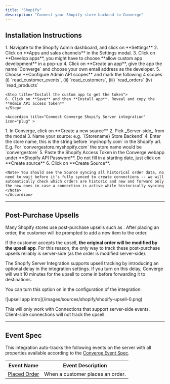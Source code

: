 ```yaml
---
title: "Shopify"
description: "Connect your Shopify store backend to Converge"
---
```



## Installation Instructions

<AccordionGroup>
    <Accordion title="Retrieve a Shopify Access Token" icon="key">
    <Steps>
       <Step title="Create a custom Shopify app">
        1. Navigate to the Shopify Admin dashboard, and click on **Settings**
        2. Click on **Apps and sales channels** in the Settings modal.
        3. Click on **Develop apps**, you might have to choose **allow custom app development** in a pop-up
        4. Click on **Create an app**, give the app the name `Converge` and choose your own email address as the developer.
    </Step>
    <Step title="Configure the correct scopes">
        5. Choose **Configure Admin API scopes** and mark the following 4 scopes (i) `read_customer_events`, (ii) `read_customers`, (iii) `read_orders` (iv) `read_products`
    </Step>

    <Step title="Install the custom app to get the token"> 
    6. Click on **Save** and then **Install app**. Reveal and copy the **Admin API access token**
    </Step>

</Steps>
   </Accordion >

    <Accordion title="Connect Converge Shopify Server integration" icon="plug" >

  <Steps>
    <Step title="Create a new Server-side source in Converge">
      1. In Converge, click on **Create a new source**
        2. Pick _Server-side_ from the modal
        3. Name your source: e.g. `{Storename} Store Backend`
    </Step>
    <Step title="Connect the Source">
        4. Enter the store name, this is the string before `myshopify.com` in the Shopify url. E.g. For `convergestore.myshopify.com` the store name would be `convergestore`
        5. Paste the Shopify Access Token in the Converge webapp under **Shopify API Password**. Do not fill in a starting date, just click on **Create source**
        6. Click on **Create Source**.
    </Step>
    </Steps>

    <Note> You should see the Source syncing all historical order data, no need to wait before it's fully synced to create connections -- we will automatically check which orders are historic and new and forward only the new ones in case a connection is active while historically syncing </Note>
    </Accordion> 

   </AccordionGroup>

---

## Post-Purchase Upsells

Many Shopify stores use post-purchase upsells such as <OutboundLink linkText="Zipify" linkUrl="https://zipify.com/apps/ocu/"/>.
After placing an order, the customer will be prompted to add a new item to the order. 

If the customer accepts the upsell, **the original order will be modified by the upsell app**.
For this reason, the only way to track these post-purchase upsells reliably is server-side (as the order is modified server-side).

The Shopify Server Integration supports upsell tracking by introducing an optional delay in the integration settings. 
If you turn on this delay, Converge will wait 10 minutes for the upsell to come in before forwarding it to destinations. 

You can turn this option on in the configuration of the integration:

<Frame>
![upsell app intro](/images/sources/shopify/shopify-upsell-0.png)
</Frame>

<Note> This will only work with Connections that support server-side events. Client-side connections will not track the upsell. </Note>

---

## Event Spec

This integration auto-tracks the following events on the server with all properties available according to the [Converge Event Spec](/sources/converge-spec).

| Event Name                                          | Event Description                |
| --------------------------------------------------- | -------------------------------- |
| [Placed Order](/sources/converge-spec#placed-order) | When a customer places an order. |


